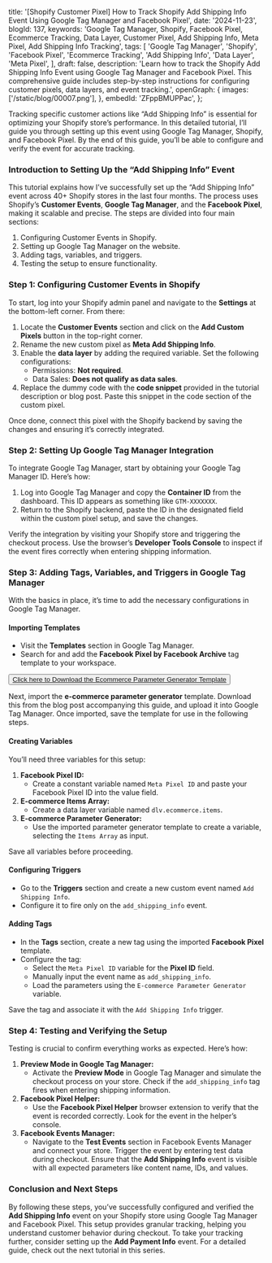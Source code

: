   title:
    '[Shopify Customer Pixel] How to Track Shopify Add Shipping Info Event Using Google Tag Manager and Facebook Pixel',
  date: '2024-11-23',
  blogId: 137,
  keywords:
    'Google Tag Manager, Shopify, Facebook Pixel, Ecommerce Tracking, Data Layer, Customer Pixel, Add Shipping Info, Meta Pixel, Add Shipping Info Tracking',
  tags: [
    'Google Tag Manager',
    'Shopify',
    'Facebook Pixel',
    'Ecommerce Tracking',
    'Add Shipping Info',
    'Data Layer',
    'Meta Pixel',
  ],
  draft: false,
  description:
    'Learn how to track the Shopify Add Shipping Info Event using Google Tag Manager and Facebook Pixel. This comprehensive guide includes step-by-step instructions for configuring customer pixels, data layers, and event tracking.',
  openGraph: {
    images: ['/static/blog/00007.png'],
  },
  embedId: 'ZFppBMUPPac',
};

Tracking specific customer actions like “Add Shipping Info” is essential for optimizing your Shopify store’s performance. In this detailed tutorial, I’ll guide you through setting up this event using Google Tag Manager, Shopify, and Facebook Pixel. By the end of this guide, you’ll be able to configure and verify the event for accurate tracking.

### Introduction to Setting Up the “Add Shipping Info” Event

This tutorial explains how I’ve successfully set up the “Add Shipping Info” event across 40+ Shopify stores in the last four months. The process uses Shopify’s **Customer Events**, **Google Tag Manager**, and the **Facebook Pixel**, making it scalable and precise. The steps are divided into four main sections:

1. Configuring Customer Events in Shopify.
2. Setting up Google Tag Manager on the website.
3. Adding tags, variables, and triggers.
4. Testing the setup to ensure functionality.

### Step 1: Configuring Customer Events in Shopify

To start, log into your Shopify admin panel and navigate to the **Settings** at the bottom-left corner. From there:

1. Locate the **Customer Events** section and click on the **Add Custom Pixels** button in the top-right corner.
2. Rename the new custom pixel as **Meta Add Shipping Info**.
3. Enable the **data layer** by adding the required variable. Set the following configurations:
   - Permissions: **Not required**.
   - Data Sales: **Does not qualify as data sales**.
4. Replace the dummy code with the **code snippet** provided in the tutorial description or blog post. Paste this snippet in the code section of the custom pixel.

<DataLayerCodeBlock fileName="add_shipping_info.js" />

Once done, connect this pixel with the Shopify backend by saving the changes and ensuring it’s correctly integrated.

### Step 2: Setting Up Google Tag Manager Integration

To integrate Google Tag Manager, start by obtaining your Google Tag Manager ID. Here’s how:

1. Log into Google Tag Manager and copy the **Container ID** from the dashboard. This ID appears as something like `GTM-XXXXXXX`.
2. Return to the Shopify backend, paste the ID in the designated field within the custom pixel setup, and save the changes.

Verify the integration by visiting your Shopify store and triggering the checkout process. Use the browser’s **Developer Tools Console** to inspect if the event fires correctly when entering shipping information.

### Step 3: Adding Tags, Variables, and Triggers in Google Tag Manager

With the basics in place, it’s time to add the necessary configurations in Google Tag Manager.

#### Importing Templates

- Visit the **Templates** section in Google Tag Manager.
- Search for and add the **Facebook Pixel by Facebook Archive** tag template to your workspace.

<AuthenticatedLayout>
  <Button className="p-6">
    <a href="/static/templates/Ecommerce-Parameter-Generator.tpl" download>
      Click here to Download the Ecommerce Parameter Generator Template
    </a>
  </Button>
</AuthenticatedLayout>

Next, import the **e-commerce parameter generator** template. Download this from the blog post accompanying this guide, and upload it into Google Tag Manager. Once imported, save the template for use in the following steps.

#### Creating Variables

You’ll need three variables for this setup:

1. **Facebook Pixel ID:**
   - Create a constant variable named `Meta Pixel ID` and paste your Facebook Pixel ID into the value field.
2. **E-commerce Items Array:**
   - Create a data layer variable named `dlv.ecommerce.items`.
3. **E-commerce Parameter Generator:**
   - Use the imported parameter generator template to create a variable, selecting the `Items Array` as input.

Save all variables before proceeding.

#### Configuring Triggers

- Go to the **Triggers** section and create a new custom event named `Add Shipping Info`.
- Configure it to fire only on the `add_shipping_info` event.

#### Adding Tags

- In the **Tags** section, create a new tag using the imported **Facebook Pixel** template.
- Configure the tag:
  - Select the `Meta Pixel ID` variable for the **Pixel ID** field.
  - Manually input the event name as `add_shipping_info`.
  - Load the parameters using the `E-commerce Parameter Generator` variable.

Save the tag and associate it with the `Add Shipping Info` trigger.

### Step 4: Testing and Verifying the Setup

Testing is crucial to confirm everything works as expected. Here’s how:

1. **Preview Mode in Google Tag Manager:**
   - Activate the **Preview Mode** in Google Tag Manager and simulate the checkout process on your store. Check if the `add_shipping_info` tag fires when entering shipping information.
2. **Facebook Pixel Helper:**
   - Use the **Facebook Pixel Helper** browser extension to verify that the event is recorded correctly. Look for the event in the helper’s console.
3. **Facebook Events Manager:**
   - Navigate to the **Test Events** section in Facebook Events Manager and connect your store. Trigger the event by entering test data during checkout. Ensure that the **Add Shipping Info** event is visible with all expected parameters like content name, IDs, and values.

### Conclusion and Next Steps

By following these steps, you’ve successfully configured and verified the **Add Shipping Info** event on your Shopify store using Google Tag Manager and Facebook Pixel. This setup provides granular tracking, helping you understand customer behavior during checkout. To take your tracking further, consider setting up the **Add Payment Info** event. For a detailed guide, check out the next tutorial in this series.
